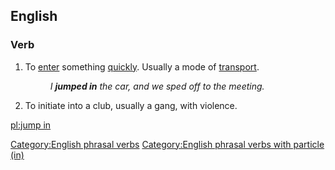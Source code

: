 ==English==

===Verb===
{{head|en|verb|head=[[jump]] [[in]]}}

# To [[enter]] something [[quickly]]. Usually a mode of [[transport]].
#: ''I '''jumped in''' the car, and we sped off to the meeting.''
# {{slang}}To initiate into a club, usually a gang, with violence.
[[Category:English phrasal verbs]]
[[Category:English phrasal verbs with particle (in)]]

[[pl:jump in]]